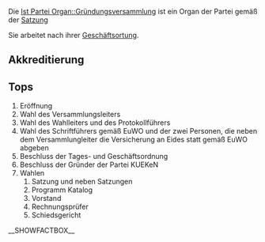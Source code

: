 {{Kalenderblatt
 |Typ    = Gründungsversammlung
 |Titel  = Gründungsversammlung
 |Link   = Gründungsversammlung
 |Datum  = 24.09.2016
 |Zeit   = (SS:MM)
 |Lokal  = hier die ....
 |Straße = ....
 |PLZ    = ...
 |Ort    = ..
}}

Die [[Ist Partei Organ::Gründungsversammlung]] ist ein Organ der Partei gemäß der [[Ist definiert in Satzung::Satzung#.C2.A7_9_-_Organe_der_Bundespartei|Satzung]]

Sie arbeitet nach ihrer [[Hat Geschäftsordnung::Go|Geschäftsortung]].

== Akkreditierung ==

== Tops ==

# Eröffnung 
# Wahl des Versammlungsleiters 
# Wahl des Wahlleiters und des Protokollführers 
# Wahl des Schriftführers gemäß EuWO und der zwei Personen, die neben dem Versammlungleiter die Versicherung an Eides statt gemäß EuWO abgeben 
# Beschluss der Tages- und Geschäftsordnung 
# Beschluss der Gründer der Partei KUEKeN
# Wahlen
## Satzung und neben Satzungen
## Programm Katalog
## Vorstand
## Rechnungsprüfer
## Schiedsgericht





__SHOWFACTBOX__